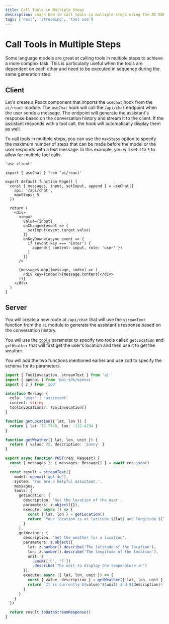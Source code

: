 ```yaml
---
title: Call Tools in Multiple Steps
description: Learn how to call tools in multiple steps using the AI SDK and Next.js
tags: ['next', 'streaming', 'tool use']
---
```


# Call Tools in Multiple Steps

Some language models are great at calling tools in multiple steps to achieve a more complex task. This is particularly useful when the tools are dependent on each other and need to be executed in sequence during the same generation step.

## Client

Let's create a React component that imports the `useChat` hook from the `ai/react` module. The `useChat` hook will call the `/api/chat` endpoint when the user sends a message. The endpoint will generate the assistant's response based on the conversation history and stream it to the client. If the assistant responds with a tool call, the hook will automatically display them as well.

To call tools in multiple steps, you can use the `maxSteps` option to specify the maximum number of steps that can be made before the model or the user responds with a text message. In this example, you will set it to `5` to allow for multiple tool calls.

```tsx filename='app/page.tsx'
'use client'

import { useChat } from 'ai/react'

export default function Page() {
  const { messages, input, setInput, append } = useChat({
    api: '/api/chat',
    maxSteps: 5
  })

  return (
    <div>
      <input
        value={input}
        onChange={event => {
          setInput(event.target.value)
        }}
        onKeyDown={async event => {
          if (event.key === 'Enter') {
            append({ content: input, role: 'user' })
          }
        }}
      />

      {messages.map((message, index) => (
        <div key={index}>{message.content}</div>
      ))}
    </div>
  )
}
```

## Server

You will create a new route at `/api/chat` that will use the `streamText` function from the `ai` module to generate the assistant's response based on the conversation history.

You will use the [`tools`](/docs/reference/ai-sdk-core/generate-text#tools) parameter to specify two tools called `getLocation` and `getWeather` that will first get the user's location and then use it to get the weather.

You will add the two functions mentioned earlier and use zod to specify the schema for its parameters.

```ts filename='app/api/chat/route.ts'
import { ToolInvocation, streamText } from 'ai'
import { openai } from '@ai-sdk/openai'
import { z } from 'zod'

interface Message {
  role: 'user' | 'assistant'
  content: string
  toolInvocations?: ToolInvocation[]
}

function getLocation({ lat, lon }) {
  return { lat: 37.7749, lon: -122.4194 }
}

function getWeather({ lat, lon, unit }) {
  return { value: 25, description: 'Sunny' }
}

export async function POST(req: Request) {
  const { messages }: { messages: Message[] } = await req.json()

  const result = streamText({
    model: openai('gpt-4o'),
    system: 'You are a helpful assistant.',
    messages,
    tools: {
      getLocation: {
        description: 'Get the location of the user',
        parameters: z.object({}),
        execute: async () => {
          const { lat, lon } = getLocation()
          return `Your location is at latitude ${lat} and longitude ${lon}`
        }
      },
      getWeather: {
        description: 'Get the weather for a location',
        parameters: z.object({
          lat: z.number().describe('The latitude of the location'),
          lon: z.number().describe('The longitude of the location'),
          unit: z
            .enum(['C', 'F'])
            .describe('The unit to display the temperature in')
        }),
        execute: async ({ lat, lon, unit }) => {
          const { value, description } = getWeather({ lat, lon, unit })
          return `It is currently ${value}°${unit} and ${description}!`
        }
      }
    }
  })

  return result.toDataStreamResponse()
}
```
